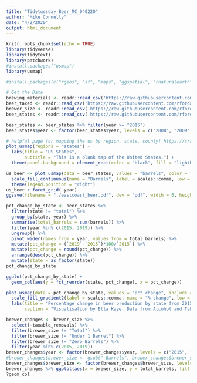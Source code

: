 ```yaml
---
title: "Tidytuesday_Beer_MC_040220"
author: "Mike Connelly"
date: "4/2/2020"
output: html_document
---
```


```r
knitr::opts_chunk$set(echo = TRUE)
library(tidyverse)
library(tidytext)
library(patchwork)
#install.packages("usmap")
library(usmap)
```
```r
#install.packages(c("rgeos", "sf", "maps", "ggspatial", "rnaturalearth"))
```
```r
# Get the Data
brewing_materials <- readr::read_csv('https://raw.githubusercontent.com/rfordatascience/tidytuesday/master/data/2020/2020-03-31/brewing_materials.csv')
beer_taxed <- readr::read_csv('https://raw.githubusercontent.com/rfordatascience/tidytuesday/master/data/2020/2020-03-31/beer_taxed.csv')
brewer_size <- readr::read_csv('https://raw.githubusercontent.com/rfordatascience/tidytuesday/master/data/2020/2020-03-31/brewer_size.csv')
beer_states <- readr::read_csv('https://raw.githubusercontent.com/rfordatascience/tidytuesday/master/data/2020/2020-03-31/beer_states.csv')
```

```r
beer_states <- beer_states %>% filter(year >= "2015")
beer_states$year <- factor(beer_states$year, levels = c("2008", "2009", "2010", "2011", "2012", "2013", "2014", "2015", "2016", "2017", "2018", "2019"))
```
```r
# helpful page for mapping the us by region, state, county! https://cran.r-project.org/web/packages/usmap/vignettes/mapping.html
plot_usmap(regions = "states") + 
  labs(title = "US States",
       subtitle = "This is a blank map of the United States.") + 
  theme(panel.background = element_rect(color = "black", fill = "lightblue"))
```
```r
us_beer <- plot_usmap(data = beer_states, values = "barrels", color = "black", include = c(.northeast_region, .south_atlantic)) + 
  scale_fill_continuous(name = "Barrels", label = scales::comma, low = "white", high = "dark green") + 
  theme(legend.position = "right")
us_beer + facet_grid(~year)
ggsave(filename = "./eastcoast_beer.pdf", dev = "pdf", width = 6, height = 4)
```

```r
pct_change_by_state <- beer_states %>%
  filter(state != "total") %>%
  group_by(state, year) %>%
  summarise(total_barrels = sum(barrels)) %>%
  filter(year %in% c(2015, 2019)) %>%
  ungroup() %>%
  pivot_wider(names_from = year, values_from = total_barrels) %>%
  mutate(pct_change = (`2019`-`2015`)*100/`2015`) %>%
  mutate(pct_change = round(pct_change)) %>%
  arrange(desc(pct_change)) %>%
  mutate(state = as_factor(state))
pct_change_by_state
```
```r
ggplot(pct_change_by_state) +
  geom_col(aes(y = fct_reorder(state, pct_change), x = pct_change))
```
```r
plot_usmap(data = pct_change_by_state, values = "pct_change", include = c(.northeast_region, .south_atlantic)) +
  scale_fill_gradient2(label = scales::comma, name = "% change", low = "white", high = "dark green", breaks = c(-50, 0, 200, 400, 600)) +
  labs(title = "Percentage change in beer production by state from 2015 to 2019",
       caption = "Visualisation by Ella Kaye, Data from Alcohol and Tabacoo Tax and Trade Bureau")
```
```r
brewer_changes <- brewer_size %>%
  select(-taxable_removals) %>%
  filter(brewer_size != "Total") %>%
  filter(brewer_size != "Under 1 Barrel") %>%
  filter(brewer_size != "Zero Barrels") %>%
  filter(year %in% c(2015, 2019))
brewer_changes$year <- factor(brewer_changes$year, levels = c("2015", "2019"))
#brewer_changes$brewer_size <- gsub(" Barrels", brewer_changes$brewer_size)
brewer_changes$brewer_size <- factor(brewer_changes$brewer_size, levels = c("1 to 1,000", "1,001 to 7,500", "7,501 to 15,000", "15,001 to 30,000", "30,001 to 60,000", "60,001 to 100,000", "100,001 to 500,000", "500,001 to 1,000,000", "1,000,001 to 1,999,999", "2,000,000 to 6,000,000", "6,000,001 and Over"))
brewer_changes %>% ggplot(aes(x = brewer_size, y = total_barrels, fill = year)) + geom_col(position = "dodge2") + scale_fill_manual(values = c("red", "blue")) + theme(axis.text.x = element_text(angle = 330))
?geom_col
```

